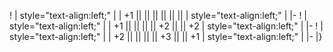 {{Ship/EquipmentBonuses|Kai}}
! {{RedGunHeavy}}{{EquipmentLink|16inch Triple Gun Mount Mk.6 mod.2}}
| style="text-align:left;" | 
| +1 || || || || || ||
| style="text-align:left;" | 
|-
! {{Seaplane}}{{EquipmentLink|Laté 298B}}
| style="text-align:left;" | 
| +1 || || || || +2 || || +2
| style="text-align:left;" | 
|-
! {{Seaplane}}{{EquipmentLink|Fairey Seafox Kai}}
| style="text-align:left;" | 
| +2 || || || || +3 || || +1
| style="text-align:left;" | 
|-
|}
